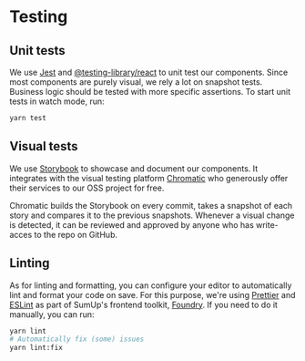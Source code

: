 
<Meta title="Introduction/Contributing/Testing" />

# Testing

## Unit tests

We use [Jest](https://jestjs.io/) and [@testing-library/react](https://github.com/testing-library/react-testing-library) to unit test our components. Since most components are purely visual, we rely a lot on snapshot tests. Business logic should be tested with more specific assertions. To start unit tests in watch mode, run:

```sh
yarn test
```

## Visual tests

We use [Storybook](https://storybook.js.org) to showcase and document our components. It integrates with the visual testing platform [Chromatic](https://www.chromatic.com/) who generously offer their services to our OSS project for free.

Chromatic builds the Storybook on every commit, takes a snapshot of each story and compares it to the previous snapshots. Whenever a visual change is detected, it can be reviewed and approved by anyone who has write-acces to the repo on GitHub.

## Linting

As for linting and formatting, you can configure your editor to automatically lint and format your code on save. For this purpose, we're using [Prettier](https://prettier.io/) and [ESLint](https://eslint.org/) as part of SumUp's frontend toolkit, [Foundry](https://github.com/sumup-oss/foundry). If you need to do it manually, you can run:

```sh
yarn lint
# Automatically fix (some) issues
yarn lint:fix
```
